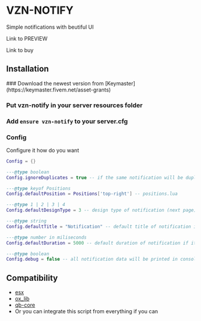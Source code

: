
# VZN-NOTIFY

Simple notifications with beutiful UI

Link to PREVIEW

Link to buy

## Installation

<Steps>
### Download the newest version from [Keymaster](https://keymaster.fivem.net/asset-grants)

### Put vzn-notify in your server resources folder

### Add `ensure vzn-notify` to your server.cfg

### Config

Configure it how do you want

```lua
Config = {}

---@type boolean
Config.ignoreDuplicates = true -- if the same notification will be duplicated it won't show

---@type keyof Positions
Config.defaultPosition = Positions['top-right'] -- positions.lua

---@type 1 | 2 | 3 | 4
Config.defaultDesignType = 3 -- design type of notification (next page)

---@type string
Config.defaultTitle = "Notification" -- default title of notification if it's nil

---@type number in miliseconds
Config.defaultDuration = 5000 -- default duration of notification if it's nil

---@type boolean
Config.debug = false -- all notification data will be printed in console
```

</Steps>

## Compatibility

-   [esx](https://github.com/esx-framework/esx_core)
-   [ox_lib](https://github.com/overextended/ox_lib)
-   [qb-core](https://github.com/qbcore-framework/qb-core)
-   Or you can integrate this script from everything if you can
